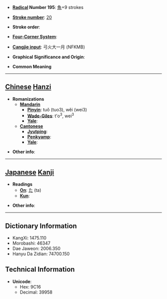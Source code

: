* '''[[Wiktionary:Chinese radical index| Radical]] Number 195''': [[Wiktionary:Chinese radical index 魚|魚]]+9 strokes

* '''[[Wiktionary:Chinese total strokes index|Stroke number]]''': [[Wiktionary:Chinese total strokes index 20|20]]

* '''Stroke order''': 

* '''[[Wiktionary:Chinese four corner index|Four-Corner System]]''': 

* '''[[Wiktionary:Chinese Cangjie index|Cangjie input]]''': 弓火大一月 (NFKMB)

* '''Graphical Significance and Origin''': 

* '''Common Meaning'''

----

== [[Chinese]] [[Hanzi]] ==

* '''Romanizations'''
** '''[[Mandarin]]'''
*** '''[[Pinyin]]''': tuǒ (tuo3), wěi (wei3)
*** '''[[Wade-Giles]]''': t'o<sup>3</sup>, wei<sup>3</sup>
*** '''[[Yale]]''': 
** '''[[Cantonese]]'''
*** '''[[Jyutping]]''':
*** '''[[Penkyamp]]''': 
*** '''[[Yale]]''': 

* '''Other info''': 

----

== [[Japanese]] [[Kanji]] ==

* '''Readings'''
** '''[[On]]''': [[た]] (ta)
** '''[[Kun]]''': 

* '''Other info''':  

----

== Dictionary Information ==

* KangXi: 1475.110
* Morobashi: 46347
* Dae Jaweon: 2006.350
* Hanyu Da Zidian: 74700.150

== Technical Information ==

* '''Unicode''':
** Hex: 9C16
** Decimal: 39958